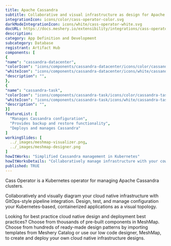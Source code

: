 ```yaml
---
title: Apache Cassandra
subtitle: Collaborative and visual infrastructure as design for Apache Cassandra
integrationIcon: icons/color/cass-operator-color.svg
darkModeIntegrationIcon: icons/white/cass-operator-white.svg
docURL: https://docs.meshery.io/extensibility/integrations/cass-operator
description: 
category: App Definition and Development
subcategory: Database
registrant: Artifact Hub
components: [
{
"name": "cassandra-datacenter",
"colorIcon": "icons/components/cassandra-datacenter/icons/color/cassandra-datacenter-color.svg",
"whiteIcon": "icons/components/cassandra-datacenter/icons/white/cassandra-datacenter-white.svg",
"description": "",
},
{
"name": "cassandra-task",
"colorIcon": "icons/components/cassandra-task/icons/color/cassandra-task-color.svg",
"whiteIcon": "icons/components/cassandra-task/icons/white/cassandra-task-white.svg",
"description": "",
}]
featureList: [
  "Manages Cassandra configuration",
  "Provides backup and restore functionality",
  "Deploys and manages Cassandra"
]
workingSlides: [
  ../_images/meshmap-visualizer.png,
  ../_images/meshmap-designer.png
]
howItWorks: "Simplified Cassandra management in Kubernetes"
howItWorksDetails: "Collaboratively manage infrastructure with your coworkers synchronously sharing the same designs."
published: TRUE
---
```

<p>
Cass Operator is a Kubernetes operator for managing Apache Cassandra clusters.
</p>
<p>
    Collaboratively and visually diagram your cloud native infrastructure with GitOps-style pipeline integration. Design, test, and manage configuration your Kubernetes-based, containerized applications as a visual topology.
</p>
<p>
    Looking for best practice cloud native design and deployment best practices? Choose from thousands of pre-built components in MeshMap. Choose from hundreds of ready-made design patterns by importing templates from Meshery Catalog or use our low code designer, MeshMap, to create and deploy your own cloud native infrastructure designs.
</p>
